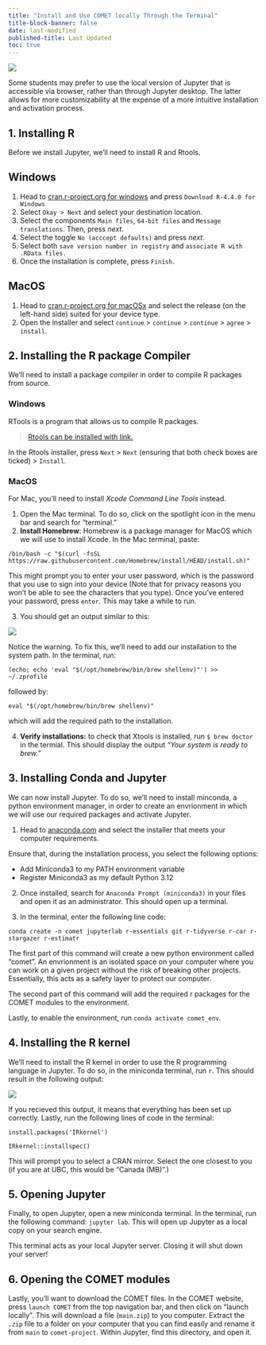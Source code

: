 ```yaml
---
title: "Install and Use COMET locally Through the Terminal"
title-block-banner: false
date: last-modified
published-title: Last Updated
toc: true
---
```


![](../media/installing_via_terminal.png)

Some students may prefer to use the local version of Jupyter that is accessible via browser, rather than through Jupyter desktop. The latter allows for more customizability at the expense of a more intuitive installation and activation process. 

## 1. Installing R

Before we install Jupyter, we'll need to install R and Rtools. 

::: panel-tabset

## Windows

1.  Head to [cran.r-project.org for windows](https://cran.r-project.org/bin/windows/base/) and press `Download R-4.4.0 for Windows`
2.  Select `Okay > Next` and select your destination location.
3.  Select the components `Main files`, `64-bit files` and `Message translations`. Then, press *next*.
4.  Select the toggle `No (acccept defaults)` and press *next*.
5.  Select both `save version number in registry` and `associate R with .RData files.`
6.  Once the installation is complete, press `Finish`.

## MacOS

1.  Head to [cran.r-project.org for macOSx](https://cran.r-project.org/bin/macosx/) and select the release (on the left-hand side) suited for your device type.
2.  Open the installer and select `continue` \> `continue` \> `continue` \> `agree` \> `install`.

:::

## 2. Installing the R package Compiler

We'll need to install a package compiler in order to compile R packages from source.

::: panel-tabset

### Windows

RTools is a program that allows us to compile R packages.

> [Rtools can be installed with link.](https://cran.r-project.org/bin/windows/Rtools/rtools44/files/rtools44-6104-6039.exe)

In the Rtools installer, press `Next` \> `Next` (ensuring that both check boxes are ticked) \> `Install`.

### MacOS

For Mac, you'll need to install *Xcode Command Line Tools* instead.

1.  Open the Mac terminal. To do so, click on the spotlight icon in the menu bar and search for “terminal.”
2.  **Install Homebrew**: Homebrew is a package manager for MacOS which we will use to install Xcode. In the Mac terminal, paste:

`/bin/bash -c "$(curl -fsSL https://raw.githubusercontent.com/Homebrew/install/HEAD/install.sh)"`

This might prompt you to enter your user password, which is the password that you use to sign into your device (Note that for privacy reasons you won't be able to see the characters that you type). Once you've entered your password, press `enter`. This may take a while to run.

3. You should get an output similar to this:

![](../media/homebrew.png)

Notice the warning. To fix this, we'll need to add our installation to the system path. In the terminal, run:

`(echo; echo 'eval "$(/opt/homebrew/bin/brew shellenv)"') >> ~/.zprofile`

followed by:

`eval "$(/opt/homebrew/bin/brew shellenv)"`

which will add the required path to the installation.

4.  **Verify installations:** to check that Xtools is installed, run `$ brew doctor` in the termial. This should display the output *"Your system is ready to brew."*

:::

## 3. Installing Conda and Jupyter

We can now install Jupyter. To do so, we'll need to install minconda, a python environment manager, in order to create an envrionment in which we will use our required packages and activate Jupyter.

1.  Head to [anaconda.com](https://docs.anaconda.com/free/miniconda/) and select the installer that meets your computer requirements.

::: callout-warning
Ensure that, during the installation process, you select the following options:

- Add Miniconda3 to my PATH environment variable
- Register Miniconda3 as my default Python 3.12

:::

2.  Once installed, search for `Anaconda Prompt (miniconda3)` in your files and open it as an administrator. This should open up a terminal.

3. In the terminal, enter the following line code:

`conda create -n comet jupyterlab r-essentials git r-tidyverse r-car r-stargazer r-estimatr`

The first part of this command will create a new python environment called "comet". An envrionment is an isolated space on your computer where you can work on a given project without the risk of breaking other projects. Essentially, this acts as a safety layer to protect our computer. 

The second part of this command will add the required r packages for the COMET modules to the environment. 

Lastly, to enable the environment, run `conda activate comet_env`.

## 4. Installing the R kernel

We'll need to install the R kernel in order to use the R programming language in Jupyter. To do so, in the miniconda terminal, run `r`. This should result in the following output:

![](../media/r_activation.png){width="300," fig-alt="press `r` in the terminal to activate the r terminal." fig-align="center"}

If you recieved this output, it means that everything has been set up correctly. Lastly, run the following lines of code in the terminal:

`install.packages('IRkernel')`

`IRkernel::installspec()`

This will prompt you to select a CRAN mirror. Select the one closest to you (if you are at UBC, this would be "Canada (MB)".)

## 5. Opening Jupyter

Finally, to open Jupyter, open a new miniconda terminal. In the terminal, run the following command: `jupyter lab`. This will open up Jupyter as a local copy on your search engine.

::: callout-warning

This terminal acts as your local Jupyter server. Closing it will shut down your server!

:::

## 6. Opening the COMET modules

Lastly, you'll want to download the COMET files. In the COMET website, press `launch COMET` from the top navigation bar, and then click on "launch locally". This will download a file (`main.zip`) to you computer. Extract the `.zip` file to a folder on your computer that you can find easily and rename it from `main` to `comet-project`. Within Jupyter, find this directory, and open it. 